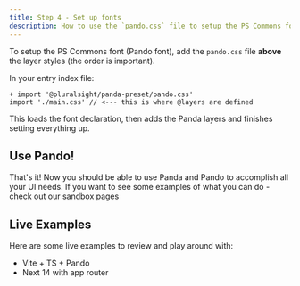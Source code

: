 ```yaml
---
title: Step 4 - Set up fonts
description: How to use the `pando.css` file to setup the PS Commons font and add the Panda layers
---
```



To setup the PS Commons font (Pando font), add the `pando.css` file **above** the layer styles (the order is important).

In your entry index file:

```tsx ins={1}
+ import '@pluralsight/panda-preset/pando.css'
import './main.css' // <--- this is where @layers are defined
```

This loads the font declaration, then adds the Panda layers and finishes setting everything up.

## Use Pando!

That's it! Now you should be able to use Panda and Pando to accomplish all your UI needs. If you want to see some examples of what you can do - <TextLink href='https://github.com/pluralsight/pando/tree/main/sandbox/app/react'>check out our sandbox pages</TextLink>

## Live Examples

Here are some live examples to review and play around with:

- <TextLink href="https://codesandbox.io/p/devbox/pando-vite-ts-k32zgt">
    Vite + TS + Pando
  </TextLink>
- <TextLink href="https://github.com/pluralsight/pando/tree/main/sandbox">
    Next 14 with app router
  </TextLink>
